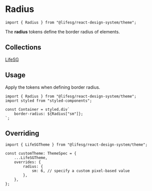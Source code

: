 
<Meta title="Foundations/Radius/Introduction" />

# Radius

```tsx
import { Radius } from "@lifesg/react-design-system/theme";
```

The **radius** tokens define the border radius of elements.

## Collections

[LifeSG](/docs/foundations-radius-lifesg--docs)

## Usage

Apply the tokens when defining border radius.

```tsx
import { Radius } from "@lifesg/react-design-system/theme";
import styled from "styled-components";

const Container = styled.div`
    border-radius: ${Radius["sm"]};
`;
```

## Overriding

```tsx
import { LifeSGTheme } from "@lifesg/react-design-system/theme";

const customTheme: ThemeSpec = {
    ...LifeSGTheme,
    overrides: {
        radius: {
            sm: 6, // specify a custom pixel-based value
        },
    },
};
```

